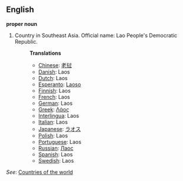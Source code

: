 ==English==

'''proper noun'''

# Country in Southeast Asia. Official name: Lao People's Democratic Republic.
#:'''Translations'''
#:*[[Chinese]]: [[老挝]]
#:*[[Danish]]: Laos
#:*[[Dutch]]: Laos
#:*[[Esperanto]]: [[Laoso]]
#:*[[Finnish]]: Laos
#:*[[French]]: Laos
#:*[[German]]: Laos
#:*[[Greek]]: [[Λάος]]
#:*[[Interlingua]]: Laos
#:*[[Italian]]: Laos
#:*[[Japanese]]: [[ラオス]]
#:*[[Polish]]: Laos
#:*[[Portuguese]]: Laos
#:*[[Russian]]: [[Лаос]]
#:*[[Spanish]]: Laos
#:*[[Swedish]]: Laos

''See'': [[Countries of the world]]